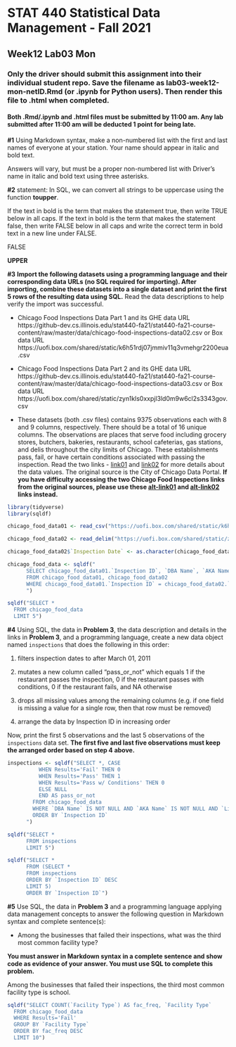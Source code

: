 # STAT 440 Statistical Data Management - Fall 2021
## Week12 Lab03 Mon
### Only the driver should submit this assignment into their individual student repo. Save the filename as lab03-week12-mon-netID.Rmd (or .ipynb for Python users). Then render this file to .html when completed. 
#### Both .Rmd/.ipynb and .html files must be submitted by 11:00 am. Any lab submitted after 11:00 am will be deducted 1 point for being late.

**#1** Using Markdown syntax, make a non-numbered list with the first and last names of everyone at your station. Your name should appear in italic and bold text.

Answers will vary, but must be a proper non-numbered list with Driver's name in italic and bold text using three asterisks.

**#2** statement: In SQL, we can convert all strings to be uppercase using the function **toupper**.

If the text in bold is the term that makes the statement true, then write TRUE below in all caps. If the text in bold is the term that makes the statement false, then write FALSE below in all caps and write the correct term in bold text in a new line under FALSE.

FALSE

**UPPER**

**#3** **Import the following datasets using a programming language and their corresponding data URLs (no SQL required for importing). After importing, combine these datasets into a single dataset and print the first 5 rows of the resulting data using SQL.** Read the data descriptions to help verify the import was successful.

- Chicago Food Inspections Data Part 1 and its GHE data URL https://github-dev.cs.illinois.edu/stat440-fa21/stat440-fa21-course-content/raw/master/data/chicago-food-inspections-data02.csv or Box data URL https://uofi.box.com/shared/static/k6h51rdj07jmmiv11q3vmehgr2200eua.csv

- Chicago Food Inspections Data Part 2 and its GHE data URL https://github-dev.cs.illinois.edu/stat440-fa21/stat440-fa21-course-content/raw/master/data/chicago-food-inspections-data03.csv or Box data URL https://uofi.box.com/shared/static/zyn1kls0xxpjl3ld0m9w6cl2s3343gov.csv

- These datasets (both .csv files) contains 9375 observations each with 8 and 9 columns, respectively. There should be a total of 16 unique columns. The observations are places that serve food including grocery stores, butchers, bakeries, restaurants, school cafeterias, gas stations, and delis throughout the city limits of Chicago. These establishments pass, fail, or have certain conditions associated with passing the inspection. Read the two links - [link01](https://data.cityofchicago.org/api/assets/BAD5301B-681A-4202-9D25-51B2CAE672FF) and [link02](http://dev.cityofchicago.org/open%20data/data%20portal/2018/06/29/food-violations-changes.html) for more details about the data values. The original source is the City of Chicago Data Portal. **If you have difficulty accessing the two Chicago Food Inspections links from the original sources, please use these  [alt-link01](https://github-dev.cs.illinois.edu/stat440-fa21/stat440-fa21-course-content/raw/master/data/chicago-food-data-key01.pdf) and [alt-link02](https://github-dev.cs.illinois.edu/stat440-fa21/stat440-fa21-course-content/raw/master/data/chicago-food-data-key02.pdf) links instead.**

```r
library(tidyverse)
library(sqldf)

chicago_food_data01 <- read_csv("https://uofi.box.com/shared/static/k6h51rdj07jmmiv11q3vmehgr2200eua.csv")

chicago_food_data02 <- read_delim("https://uofi.box.com/shared/static/zyn1kls0xxpjl3ld0m9w6cl2s3343gov.csv", col_types = cols(`Inspection Date` = col_date(format = "%m/%d/%Y")), delim="\t")

chicago_food_data02$`Inspection Date` <- as.character(chicago_food_data02$`Inspection Date`)

chicago_food_data <- sqldf("
      SELECT chicago_food_data01.`Inspection ID`, `DBA Name`, `AKA Name`, `License #`, `Facility Type`,  Risk, Address, City, State, Zip, `Inspection Date`, `Inspection Type`, Results, Violations, Latitude, Longitude
      FROM chicago_food_data01, chicago_food_data02
      WHERE chicago_food_data01.`Inspection ID` = chicago_food_data02.`Inspection ID`
      ")

sqldf("SELECT *
  FROM chicago_food_data
  LIMIT 5")
```

**#4** Using SQL, the data in **Problem 3**, the data description and details in the links in **Problem 3**, and a programming language, create a new data object named `inspections` that does the following in this order:  

1. filters inspection dates to after March 01, 2011

2. mutates a new column called "pass_or_not" which equals 1 if the restaurant passes the inspection, 0 if the restaurant passes with conditions, 0 if the restaurant fails, and NA otherwise

3. drops all missing values among the remaining columns (e.g. if one field is missing a value for a single row, then that row must be removed)

4. arrange the data by Inspection ID in increasing order

Now, print the first 5 observations and the last 5 observations of the `inspections` data set. **The first five and last five observations must keep the arranged order based on step 4 above.**

```r
inspections <- sqldf("SELECT *, CASE 
          WHEN Results='Fail' THEN 0
          WHEN Results='Pass' THEN 1
          WHEN Results='Pass w/ Conditions' THEN 0
          ELSE NULL
          END AS pass_or_not
        FROM chicago_food_data
        WHERE `DBA Name` IS NOT NULL AND `AKA Name` IS NOT NULL AND `License #` IS NOT NULL AND `Facility Type` IS NOT NULL AND `Risk` IS NOT NULL AND `Address` IS NOT NULL AND `City` IS NOT NULL AND `State` IS NOT NULL AND `Zip` IS NOT NULL AND `Inspection Date` IS NOT NULL AND `Inspection Type` IS NOT NULL AND `Results` IS NOT NULL AND `Violations` IS NOT NULL AND `Latitude` IS NOT NULL AND `Longitude` IS NOT NULL AND `Inspection Date`>'2011-03-01'
        ORDER BY `Inspection ID`
      ")

sqldf("SELECT *
      FROM inspections
      LIMIT 5")
```

```r
sqldf("SELECT *
      FROM (SELECT *
      FROM inspections
      ORDER BY `Inspection ID` DESC
      LIMIT 5)
      ORDER BY `Inspection ID`")
```

**#5** Use SQL, the data in **Problem 3** and a programming language applying data management concepts to answer the following question in Markdown syntax and complete sentence(s): 

- Among the businesses that failed their inspections, what was the third most common facility type? 

**You must answer in Markdown syntax in a complete sentence and show code as evidence of your answer. You must use SQL to complete this problem.**

Among the businesses that failed their inspections, the third most common facility type is school.

```r
sqldf("SELECT COUNT(`Facility Type`) AS fac_freq, `Facility Type`
  FROM chicago_food_data
  WHERE Results='Fail'
  GROUP BY `Facility Type`
  ORDER BY fac_freq DESC
  LIMIT 10")
```